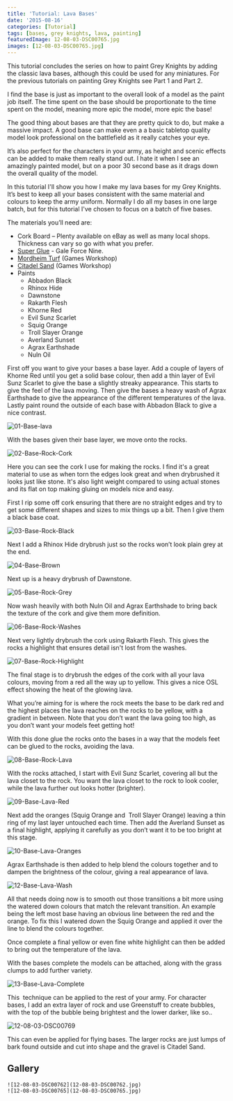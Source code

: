 ```yaml
---
title: 'Tutorial: Lava Bases'
date: '2015-08-16'
categories: [Tutorial]
tags: [bases, grey knights, lava, painting]
featuredImage: 12-08-03-DSC00765.jpg
images: [12-08-03-DSC00765.jpg]
---
```


This tutorial concludes the series on how to paint Grey Knights by adding the classic lava bases, although this could be used for any miniatures. For the previous tutorials on painting Grey Knights see Part 1 and Part 2.

I find the base is just as important to the overall look of a model as the paint job itself. The time spent on the base should be proportionate to the time spent on the model, meaning more epic the model, more epic the base!

The good thing about bases are that they are pretty quick to do, but make a massive impact. A good base can make even a a basic tabletop quality model look professional on the battlefield as it really catches your eye.

It’s also perfect for the characters in your army, as height and scenic effects can be added to make them really stand out. I hate it when I see an amazingly painted model, but on a poor 30 second base as it drags down the overall quality of the model.

In this tutorial I'll show you how I make my lava bases for my Grey Knights. It’s best to keep all your bases consistent with the same material and colours to keep the army uniform. Normally I do all my bases in one large batch, but for this tutorial I've chosen to focus on a batch of five bases.

The materials you’ll need are:

- Cork Board – Plenty available on eBay as well as many local shops. Thickness can vary so go with what you prefer.
- [Super Glue](http://www.minitothemax.com/review-gale-force-nine-hobby-glue/) - Gale Force Nine.
- [Mordheim Turf](http://www.games-workshop.com/en-GB/Mordheim-Turf?_requestid=5217993) (Games Workshop)
- [Citadel Sand](http://www.games-workshop.com/en-GB/Citadel-Sand) (Games Workshop)
- Paints
  - Abbadon Black
  - Rhinox Hide
  - Dawnstone
  - Rakarth Flesh
  - Khorne Red
  - Evil Sunz Scarlet
  - Squig Orange
  - Troll Slayer Orange
  - Averland Sunset
  - Agrax Earthshade
  - Nuln Oil

First off you want to give your bases a base layer. Add a couple of layers of Khorne Red until you get a solid base colour, then add a thin layer of Evil Sunz Scarlet to give the base a slightly streaky appearance. This starts to give the feel of the lava moving. Then give the bases a heavy wash of Agrax Earthshade to give the appearance of the different temperatures of the lava. Lastly paint round the outside of each base with Abbadon Black to give a nice contrast.

![01-Base-lava](01-Base-lava.jpg)

With the bases given their base layer, we move onto the rocks.

![02-Base-Rock-Cork](02-Base-Rock-Cork.jpg)

Here you can see the cork I use for making the rocks. I find it's a great material to use as when torn the edges look great and when drybrushed it looks just like stone. It's also light weight compared to using actual stones and its flat on top making gluing on models nice and easy.

First I rip some off cork ensuring that there are no straight edges and try to get some different shapes and sizes to mix things up a bit. Then I give them a black base coat.

![03-Base-Rock-Black](03-Base-Rock-Black.jpg)

Next I add a Rhinox Hide drybrush just so the rocks won’t look plain grey at the end.

![04-Base-Brown](04-Base-Brown.jpg)

Next up is a heavy drybrush of Dawnstone.

![05-Base-Rock-Grey](05-Base-Rock-Grey.jpg)

Now wash heavily with both Nuln Oil and Agrax Earthshade to bring back the texture of the cork and give them more definition.

![06-Base-Rock-Washes](06-Base-Rock-Washes.jpg)

Next very lightly drybrush the cork using Rakarth Flesh. This gives the rocks a highlight that ensures detail isn't lost from the washes.

![07-Base-Rock-Highlight](07-Base-Rock-Highlight.jpg)

The final stage is to drybrush the edges of the cork with all your lava colours, moving from a red all the way up to yellow. This gives a nice OSL effect showing the heat of the glowing lava.

What you’re aiming for is where the rock meets the base to be dark red and the highest places the lava reaches on the rocks to be yellow, with a gradient in between. Note that you don’t want the lava going too high, as you don’t want your models feet getting hot!

With this done glue the rocks onto the bases in a way that the models feet can be glued to the rocks, avoiding the lava.

![08-Base-Rock-Lava](08-Base-Rock-Lava.jpg)

With the rocks attached, I start with Evil Sunz Scarlet, covering all but the lava closet to the rock. You want the lava closet to the rock to look cooler, while the lava further out looks hotter (brighter).

![09-Base-Lava-Red](09-Base-Lava-Red.jpg)

Next add the oranges (Squig Orange and  Troll Slayer Orange) leaving a thin ring of my last layer untouched each time. Then add the Averland Sunset as a final highlight, applying it carefully as you don’t want it to be too bright at this stage.

![10-Base-Lava-Oranges](10-Base-Lava-Oranges.jpg)

Agrax Earthshade is then added to help blend the colours together and to dampen the brightness of the colour, giving a real appearance of lava.

![12-Base-Lava-Wash](12-Base-Lava-Wash.jpg)

All that needs doing now is to smooth out those transitions a bit more using the watered down colours that match the relevant transition. An example being the left most base having an obvious line between the red and the orange. To fix this I watered down the Squig Orange and applied it over the line to blend the colours together.

Once complete a final yellow or even fine white highlight can then be added to bring out the temperature of the lava.

With the bases complete the models can be attached, along with the grass clumps to add further variety.

![13-Base-Lava-Complete](13-Base-Lava-Complete.jpg)

This  technique can be applied to the rest of your army. For character bases, I add an extra layer of rock and use Greenstuff to create bubbles, with the top of the bubble being brightest and the lower darker, like so..

![12-08-03-DSC00769](12-08-03-DSC00769.jpg)

This can even be applied for flying bases. The larger rocks are just lumps of bark found outside and cut into shape and the gravel is Citadel Sand.

## Gallery

```grid|2
![12-08-03-DSC00762](12-08-03-DSC00762.jpg)
![12-08-03-DSC00765](12-08-03-DSC00765.jpg)
```
